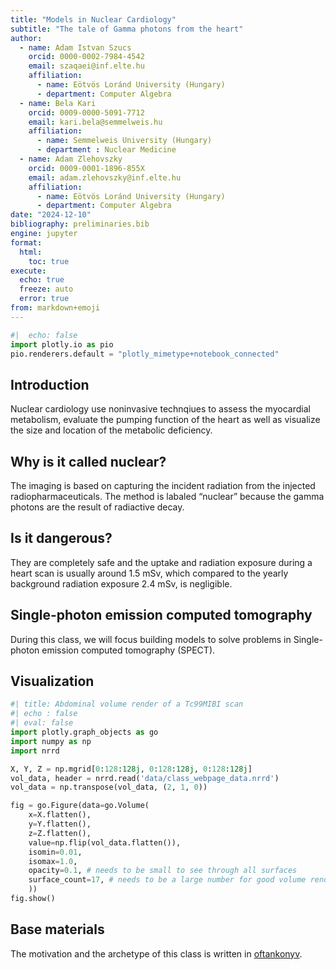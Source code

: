 ```yaml
---
title: "Models in Nuclear Cardiology"
subtitle: "The tale of Gamma photons from the heart"
author:
  - name: Adam Istvan Szucs
    orcid: 0000-0002-7984-4542
    email: szaqaei@inf.elte.hu
    affiliation: 
      - name: Eötvös Loránd University (Hungary)
      - department: Computer Algebra
  - name: Bela Kari
    orcid: 0009-0000-5091-7712
    email: kari.bela@semmelweis.hu
    affiliation:
      - name: Semmelweis University (Hungary)
      - department : Nuclear Medicine
  - name: Adam Zlehovszky
    orcid: 0009-0001-1896-855X
    email: adam.zlehovszky@inf.elte.hu
    affiliation:
      - name: Eötvös Loránd University (Hungary)
      - department: Computer Algebra
date: "2024-12-10"
bibliography: preliminaries.bib
engine: jupyter
format:
  html:
    toc: true
execute:
  echo: true
  freeze: auto
  error: true
from: markdown+emoji
---
```


```python
#|  echo: false
import plotly.io as pio
pio.renderers.default = "plotly_mimetype+notebook_connected"
```

## Introduction
Nuclear cardiology use noninvasive technqiues to assess the myocardial metabolism, evaluate the pumping function of the heart as well as visualize the size and location of the metabolic deficiency.

::: {.callout-note}
## Why is it called nuclear?
The imaging is based on capturing the incident radiation from the injected radiopharmaceuticals. The method is labaled "nuclear" because the gamma photons are the result of radiactive decay.
:::

::: {.callout-important}
## Is it dangerous?
They are completely safe and the uptake and radiation exposure during a heart scan is usually around 1.5 mSv, which compared to the yearly background radiation exposure 2.4 mSv, is negligible.
:::


## Single-photon emission computed tomography

During this class, we will focus building models to solve problems in Single-photon emission computed tomography (SPECT).

## Visualization

```python
#| title: Abdominal volume render of a Tc99MIBI scan
#| echo : false
#| eval: false
import plotly.graph_objects as go
import numpy as np
import nrrd

X, Y, Z = np.mgrid[0:128:128j, 0:128:128j, 0:128:128j]
vol_data, header = nrrd.read('data/class_webpage_data.nrrd')
vol_data = np.transpose(vol_data, (2, 1, 0))

fig = go.Figure(data=go.Volume(
    x=X.flatten(),
    y=Y.flatten(),
    z=Z.flatten(),
    value=np.flip(vol_data.flatten()),
    isomin=0.01,
    isomax=1.0,
    opacity=0.1, # needs to be small to see through all surfaces
    surface_count=17, # needs to be a large number for good volume rendering
    ))
fig.show()
```

## Base materials

The motivation and the archetype of this class is written in [oftankonyv](http://oftankonyv.reak.bme.hu/).